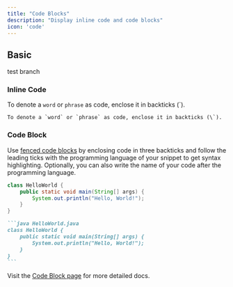 ```yaml
---
title: "Code Blocks"
description: "Display inline code and code blocks"
icon: 'code'
---
```


## Basic

test branch

### Inline Code

To denote a `word` or `phrase` as code, enclose it in backticks (\`).

```
To denote a `word` or `phrase` as code, enclose it in backticks (\`).
```

### Code Block

Use [fenced code blocks](https://www.markdownguide.org/extended-syntax/#fenced-code-blocks) by enclosing code in three backticks and follow the leading ticks with the programming language of your snippet to get syntax highlighting. Optionally, you can also write the name of your code after the programming language.

```java HelloWorld.java
class HelloWorld {
    public static void main(String[] args) {
        System.out.println("Hello, World!");
    }
}
```

````md
```java HelloWorld.java
class HelloWorld {
    public static void main(String[] args) {
        System.out.println("Hello, World!");
    }
}
```
````

Visit the [Code Block page](/content/components/code) for more detailed docs.